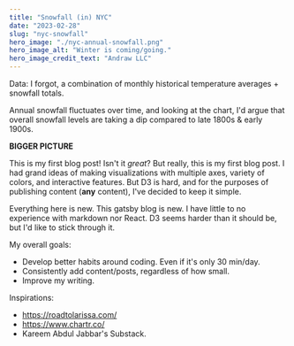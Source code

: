 ```yaml
---
title: "Snowfall (in) NYC"
date: "2023-02-28"
slug: "nyc-snowfall"
hero_image: "./nyc-annual-snowfall.png"
hero_image_alt: "Winter is coming/going."
hero_image_credit_text: "Andraw LLC"
---
```


Data: I forgot, a combination of monthly historical temperature averages + snowfall totals.

Annual snowfall fluctuates over time, and looking at the chart, I'd argue that overall snowfall levels
are taking a dip compared to late 1800s & early 1900s. 

**BIGGER PICTURE**

This is my first blog post! Isn't it *great*?
But really, this is my first blog post. I had grand ideas of making visualizations with multiple axes,
variety of colors, and interactive features. But D3 is hard, and for the purposes of publishing content
(__any__ content), I've decided to keep it simple.

Everything here is new. This gatsby blog is new. I have little to no experience with markdown nor React.
D3 seems harder than it should be, but I'd like to stick through it.

My overall goals:
* Develop better habits around coding. Even if it's only 30 min/day.
* Consistently add content/posts, regardless of how small.
* Improve my writing.


Inspirations:
* https://roadtolarissa.com/
* https://www.chartr.co/
* Kareem Abdul Jabbar's Substack.
